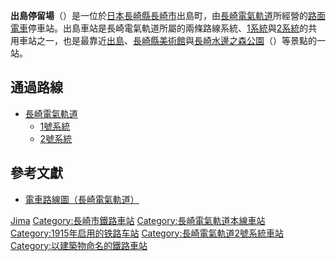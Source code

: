 {{日本車站資訊
|公司色       = green
|文字色     = 
|站名       = 出島停留場
|圖片       = Nagasaki Electric Tramway station 30 Dejima.png
|pxl       = 
|圖片說明   = 
|日文原名   = 出島
|平假名   = でじま
|羅馬拼音   = Dejima
|副站名     = 
|前一站     = [[大波止停留場|大波止]]
|前一站距離     = 0.2
|後一站距離     = 0.4
|後一站     = [[新地中華街停留場|新地中華街]]
|電報略號   = 
|車站編號     = 30
|所屬公司 = [[長崎電氣軌道|長崎電氣軌道]]
|所屬路線   = 本線（{{Color|blue|■}}[[長崎電氣軌道1號系統|1號系統]]、□[[長崎電氣軌道2號系統|2號系統]]）
|距離     = 6.1
|起點站     = [[赤迫停留場|赤迫]]
|所在地     = [[長崎縣|長崎縣]][[長崎市|長崎市]]出島町
|車站構造     = [[地面車站|地面車站]]
|月台配置     = 2面2線
|啟用年月日 = 1915年（大正4年）11月16日
|廢站年月日 = 
|乘客人數   = 
|上下車人次   = 1,604
|統計年度   = 2000年度
|轉車       = 
|備註       = 
}}
'''出島停留場'''（{{jpn|j=出島停留場|hg=でじまていりゅうじょう|rm=Tejima teiryūjō|f=y}}）是一位於[[日本|日本]][[長崎縣|長崎縣]][[長崎市|長崎市]]出島町，由[[長崎電氣軌道|長崎電氣軌道]]所經營的[[路面電車|路面電車]]停車站。出島車站是長崎電氣軌道所屬的兩條路線系統、[[長崎電氣軌道1系統|1系統]]與[[長崎電氣軌道2系統|2系統]]的共用車站之一，也是最靠近[[出島|出島]]、[[長崎縣美術館|長崎縣美術館]]與[[長崎水邊之森公園|長崎水邊之森公園]]（{{lang|ja|長崎水辺の森公園}}）等景點的一站。

==通過路線==

* [[長崎電氣軌道|長崎電氣軌道]]
**[[長崎電氣軌道1號系統|1號系統]]
**[[長崎電氣軌道2號系統|2號系統]]

==參考文獻==
* {{ja}}[https://web.archive.org/web/20091216082604/http://www.naga-den.com/kikaku/zikoku/jikoku_kikaku.html 電車路線圖（長崎電氣軌道）]

{{長崎電氣軌道1號系統}}
{{長崎電氣軌道2號系統}}

{{japan-rail-stub}}
{{鐵路車站小作品}}

{{DEFAULTSORT:Dejima}}
[[Category:日本鐵路車站_De|Jima]]
[[Category:長崎市鐵路車站|Category:長崎市鐵路車站]]
[[Category:長崎電氣軌道本線車站|Category:長崎電氣軌道本線車站]]
[[Category:1915年启用的铁路车站|Category:1915年启用的铁路车站]]
[[Category:長崎電氣軌道2號系統車站|Category:長崎電氣軌道2號系統車站]]
[[Category:以建築物命名的鐵路車站|Category:以建築物命名的鐵路車站]]